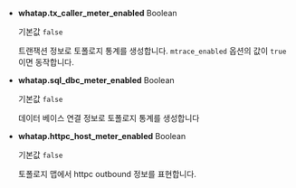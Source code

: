 * **whatap.tx_caller_meter_enabled** <span class='type'>Boolean</span>

  기본값 `false`

  트랜잭션 정보로 토폴로지 통계를 생성합니다. `mtrace_enabled` 옵션의 값이 `true`이면 동작합니다.

* **whatap.sql_dbc_meter_enabled** <span class='type'>Boolean</span>

  기본값 `false`
  
  데이터 베이스 연결 정보로 토폴로지 통계를 생성합니다

* **whatap.httpc_host_meter_enabled** <span class='type'>Boolean</span>

  기본값 `false`
  
  토폴로지 맵에서 httpc outbound 정보를 표현합니다.